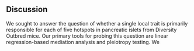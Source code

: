 ## Discussion

We sought to answer the question of whether a single local trait is primarily responsible for each of 
five hotspots in pancreatic islets from Diversity Outbred mice. Our primary tools for probing this 
question are linear regression-based mediation analysis and pleiotropy testing. 
We 
